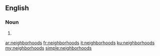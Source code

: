 ==English==

===Noun===
{{head|en|noun plural form}}

# {{plural of|neighborhood|lang=en}}

[[ar:neighborhoods]]
[[fr:neighborhoods]]
[[it:neighborhoods]]
[[ku:neighborhoods]]
[[my:neighborhoods]]
[[simple:neighborhoods]]